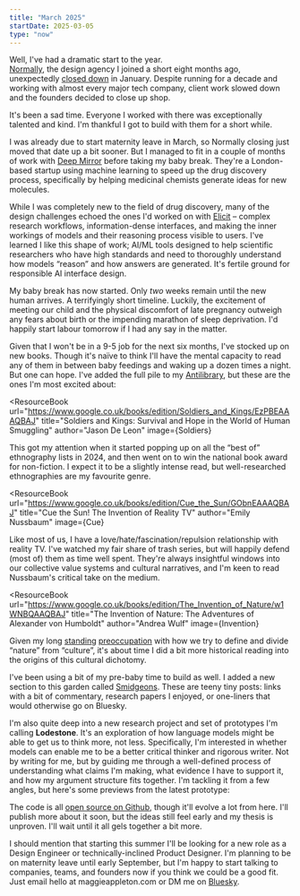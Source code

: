 ```yaml
---
title: "March 2025"
startDate: 2025-03-05
type: "now"
---
```



Well, I've had a dramatic start to the year.  
[Normally](https://normally.com/), the design agency I joined a short eight months ago, unexpectedly [closed down](https://www.linkedin.com/posts/normally_ai-leadership-innovation-activity-7290396641226891266-JIYQ) in January. Despite running for a decade and working with almost every major tech company, client work slowed down and the founders decided to close up shop.

It's been a sad time. Everyone I worked with there was exceptionally talented and kind. I'm thankful I got to build with them for a short while.

I was already due to start maternity leave in March, so Normally closing just moved that date up a bit sooner. But I managed to fit in a couple of months of work with [Deep Mirror](https://www.deepmirror.ai/) before taking my baby break. They're a London-based startup using machine learning to speed up the drug discovery process, specifically by helping medicinal chemists generate ideas for new molecules.

While I was completely new to the field of drug discovery, many of the design challenges echoed the ones I'd worked on with [Elicit](https://www.elicit.com/) – complex research workflows, information-dense interfaces, and making the inner workings of models and their reasoning process visible to users. I've learned I like this shape of work; AI/ML tools designed to help scientific researchers who have high standards and need to thoroughly understand how models “reason” and how answers are generated. It's fertile ground for responsible AI interface design.

My baby break has now started. Only _two_ weeks remain until the new human arrives. A terrifyingly short timeline. Luckily, the excitement of meeting our child and the physical discomfort of late pregnancy outweigh any fears about birth or the impending marathon of sleep deprivation. I'd happily start labour tomorrow if I had any say in the matter.

Given that I won't be in a 9-5 job for the next six months, I've stocked up on new books. Though it's naïve to think I'll have the mental capacity to read any of them in between baby feedings and waking up a dozen times a night. But one can hope. I've added the full pile to my [Antilibrary](/antilibrary), but these are the ones I'm most excited about:

<ResourceBook
	url="https://www.google.co.uk/books/edition/Soldiers_and_Kings/EzPBEAAAQBAJ"
	title="Soldiers and Kings: Survival and Hope in the World of Human Smuggling"
	author="Jason De Leon"
	image={Soldiers}
>
This got my attention when it started popping up on all the “best of” ethnography lists in 2024, and then went on to win the national book award for non-fiction. I expect it to be a slightly intense read, but well-researched ethnographies are my favourite genre.
</ResourceBook>

<ResourceBook
	url="https://www.google.co.uk/books/edition/Cue_the_Sun/GObnEAAAQBAJ"
	title="Cue the Sun! The Invention of Reality TV"
	author="Emily Nussbaum"
	image={Cue}
>
Like most of us, I have a love/hate/fascination/repulsion relationship with reality TV. I've watched my fair share of trash series, but will happily defend (most of) them as time well spent. They're always insightful windows into our collective value systems and cultural narratives, and I'm keen to read Nussbaum's critical take on the medium.
</ResourceBook>

<ResourceBook
	url="https://www.google.co.uk/books/edition/The_Invention_of_Nature/w1WNBQAAQBAJ"
	title="The Invention of Nature: The Adventures of Alexander von Humboldt"
	author="Andrea Wulf"
	image={Invention}
>
Given my long [standing](/growing-a-human#all-natural-organic-granola-earth-mothering) [preoccupation](/natureculture) with how we try to define and divide “nature” from “culture”, it's about time I did a bit more historical reading into the origins of this cultural dichotomy.
</ResourceBook>

<Spacer size="xs" />

I've been using a bit of my pre-baby time to build as well. I added a new section to this garden called [Smidgeons](/smidgeons). These are teeny tiny posts: links with a bit of commentary, research papers I enjoyed, or one-liners that would otherwise go on Bluesky.

I'm also quite deep into a new research project and set of prototypes I'm calling **Lodestone**. It's an exploration of how language models might be able to get us to think more, not less. Specifically, I'm interested in whether models can enable me to be a better critical thinker and rigorous writer. Not by writing for me, but by guiding me through a well-defined process of understanding what claims I'm making, what evidence I have to support it, and how my argument structure fits together. I'm tackling it from a few angles, but here's some previews from the latest prototype:

<BasicImage src="/images/posts/now/lodestone-1.jpg" margin="1rem auto 0.5rem" />

<BasicImage src="/images/posts/now/lodestone-2.jpg" margin="0.5rem auto" />

<BasicImage src="/images/posts/now/lodestone-3.jpg" margin="0.5rem auto 2.5rem" />

The code is all [open source on Github](https://github.com/MaggieAppleton/lodestone), though it'll evolve a lot from here. I'll publish more about it soon, but the ideas still feel early and my thesis is unproven. I'll wait until it all gels together a bit more.

I should mention that starting this summer I'll be looking for a new role as a Design Engineer or technically-inclined Product Designer. I'm planning to be on maternity leave until early September, but I'm happy to start talking to companies, teams, and founders now if you think we could be a good fit. Just email hello at maggieappleton.com or DM me on [Bluesky](https://bsky.app/profile/maggieappleton.com).
